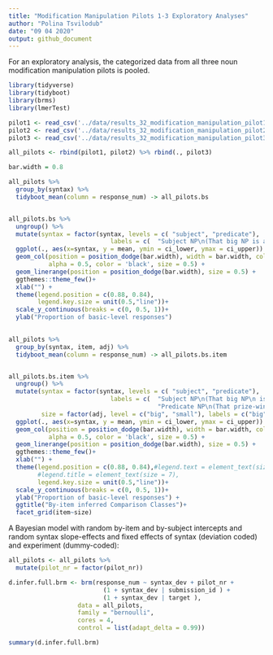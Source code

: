 ```yaml
---
title: "Modification Manipulation Pilots 1-3 Exploratory Analyses"
author: "Polina Tsvilodub"
date: "09 04 2020"
output: github_document
---
```


For an exploratory analysis, the categorized data from all three noun modification manipulation pilots is pooled. 
``` r

library(tidyverse)
library(tidyboot)
library(brms)
library(lmerTest)
```

``` r
pilot1 <- read_csv('../data/results_32_modification_manipulation_pilot1_tidy.csv')
pilot2 <- read_csv('../data/results_32_modification_manipulation_pilot2_tidy.csv')
pilot3 <- read_csv('../data/results_32_modification_manipulation_pilot3_tidy.csv')

all_pilots <- rbind(pilot1, pilot2) %>% rbind(., pilot3)
```

``` r
bar.width = 0.8

all_pilots %>%
  group_by(syntax) %>%
  tidyboot_mean(column = response_num) -> all_pilots.bs


all_pilots.bs %>%
  ungroup() %>%
  mutate(syntax = factor(syntax, levels = c( "subject", "predicate"),
                            labels = c(  "Subject NP\n(That big NP is a prize-winner)", "Predicate NP\n(That prize-winner is a big NP)"))) %>%
  ggplot(., aes(x=syntax, y = mean, ymin = ci_lower, ymax = ci_upper)) +
  geom_col(position = position_dodge(bar.width), width = bar.width, color= 'black',
           alpha = 0.5, color = 'black', size = 0.5) +
  geom_linerange(position = position_dodge(bar.width), size = 0.5) +
  ggthemes::theme_few()+
  xlab("") +
  theme(legend.position = c(0.88, 0.84),
        legend.key.size = unit(0.5,"line"))+
  scale_y_continuous(breaks = c(0, 0.5, 1))+
  ylab("Proportion of basic-level responses")
  
```

``` r
all_pilots %>%  
  group_by(syntax, item, adj) %>%
  tidyboot_mean(column = response_num) -> all_pilots.bs.item


all_pilots.bs.item %>%
  ungroup() %>%
  mutate(syntax = factor(syntax, levels = c( "subject", "predicate"),
                            labels = c(  "Subject NP\n(That big NP\n is a prize-winner)", 
                                         "Predicate NP\n(That prize-winner\n is a big NP)")),
         size = factor(adj, level = c("big", "small"), labels = c("big", "small"))) %>%
  ggplot(., aes(x=syntax, y = mean, ymin = ci_lower, ymax = ci_upper)) +
  geom_col(position = position_dodge(bar.width), width = bar.width, color= 'black',
           alpha = 0.5, color = 'black', size = 0.5) +
  geom_linerange(position = position_dodge(bar.width), size = 0.5) +
  ggthemes::theme_few()+
  xlab("") +
  theme(legend.position = c(0.88, 0.84),#legend.text = element_text(size = 7),
        #legend.title = element_text(size = 7), 
        legend.key.size = unit(0.5,"line"))+
  scale_y_continuous(breaks = c(0, 0.5, 1))+
  ylab("Proportion of basic-level responses") +
  ggtitle("By-item inferred Comparison Classes")+
  facet_grid(item~size)

```
A Bayesian model with random by-item and by-subject intercepts and random syntax slope-effects and fixed effects of syntax (deviation coded) and experiment (dummy-coded):
``` r
all_pilots <- all_pilots %>%
  mutate(pilot_nr = factor(pilot_nr))

d.infer.full.brm <- brm(response_num ~ syntax_dev + pilot_nr + 
                          (1 + syntax_dev | submission_id ) + 
                          (1 + syntax_dev | target ),
                   data = all_pilots,
                   family = "bernoulli",
                   cores = 4,
                   control = list(adapt_delta = 0.99))

summary(d.infer.full.brm)
```
